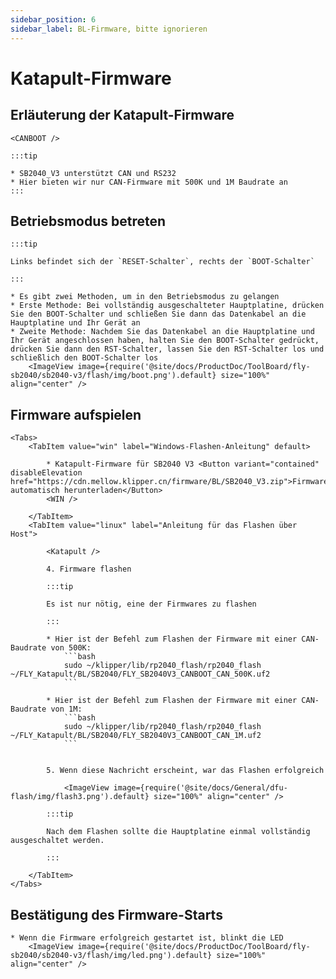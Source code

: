 ```yaml
---
sidebar_position: 6
sidebar_label: BL-Firmware, bitte ignorieren
---
```





# Katapult-Firmware

## Erläuterung der Katapult-Firmware

    <CANBOOT />

    :::tip

    * SB2040_V3 unterstützt CAN und RS232
    * Hier bieten wir nur CAN-Firmware mit 500K und 1M Baudrate an
    :::

## Betriebsmodus betreten

    :::tip

    Links befindet sich der `RESET-Schalter`, rechts der `BOOT-Schalter`

    :::

    * Es gibt zwei Methoden, um in den Betriebsmodus zu gelangen
    * Erste Methode: Bei vollständig ausgeschalteter Hauptplatine, drücken Sie den BOOT-Schalter und schließen Sie dann das Datenkabel an die Hauptplatine und Ihr Gerät an
    * Zweite Methode: Nachdem Sie das Datenkabel an die Hauptplatine und Ihr Gerät angeschlossen haben, halten Sie den BOOT-Schalter gedrückt, drücken Sie dann den RST-Schalter, lassen Sie den RST-Schalter los und schließlich den BOOT-Schalter los
        <ImageView image={require('@site/docs/ProductDoc/ToolBoard/fly-sb2040/sb2040-v3/flash/img/boot.png').default} size="100%" align="center" />

## Firmware aufspielen
    <Tabs>
        <TabItem value="win" label="Windows-Flashen-Anleitung" default>

            * Katapult-Firmware für SB2040 V3 <Button variant="contained" disableElevation href="https://cdn.mellow.klipper.cn/firmware/BL/SB2040_V3.zip">Firmware automatisch herunterladen</Button>
            <WIN />
            
        </TabItem>
        <TabItem value="linux" label="Anleitung für das Flashen über Host">
            
            <Katapult />

            4. Firmware flashen

            :::tip

            Es ist nur nötig, eine der Firmwares zu flashen

            :::

            * Hier ist der Befehl zum Flashen der Firmware mit einer CAN-Baudrate von 500K:
                ```bash
                sudo ~/klipper/lib/rp2040_flash/rp2040_flash ~/FLY_Katapult/BL/SB2040/FLY_SB2040V3_CANBOOT_CAN_500K.uf2
                ```
                       
            * Hier ist der Befehl zum Flashen der Firmware mit einer CAN-Baudrate von 1M:
                ```bash
                sudo ~/klipper/lib/rp2040_flash/rp2040_flash ~/FLY_Katapult/BL/SB2040/FLY_SB2040V3_CANBOOT_CAN_1M.uf2
                ```


            5. Wenn diese Nachricht erscheint, war das Flashen erfolgreich

                <ImageView image={require('@site/docs/General/dfu-flash/img/flash3.png').default} size="100%" align="center" />

            :::tip

            Nach dem Flashen sollte die Hauptplatine einmal vollständig ausgeschaltet werden.

            :::

        </TabItem>
    </Tabs>

## Bestätigung des Firmware-Starts

    * Wenn die Firmware erfolgreich gestartet ist, blinkt die LED
        <ImageView image={require('@site/docs/ProductDoc/ToolBoard/fly-sb2040/sb2040-v3/flash/img/led.png').default} size="100%" align="center" />


